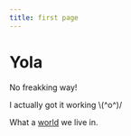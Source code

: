 ```yaml
---
title: first page
---
```


# Yola

No freakking way!

I actually got it working \\(^o^)/

What a [world](https://en.wikipedia.org/wiki/World) we live in.
